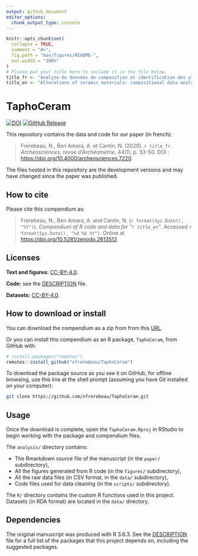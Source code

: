 ```yaml
---
output: github_document
editor_options: 
  chunk_output_type: console
---
```


<!-- README.md is generated from README.Rmd. Please edit that file -->

```r
knitr::opts_chunk$set(
  collapse = TRUE,
  comment = "#>",
  fig.path = "man/figures/README-",
  out.width = "100%"
)
# Please put your title here to include it in the file below.
title_fr <- "Analyse de données de composition et identification des altérations géochimiques des matériaux céramiques : le cas des productions d’un atelier ibérique (Teruel, Espagne ; IIe-Ier siècles avant J.-C.)"
title_en <- "Alterations of ceramic materials: compositional data analysis of an Iberian workshop (Teruel, Spain; 2nd-1st c. BC)"
```

# TaphoCeram

[![DOI](https://zenodo.org/badge/DOI/10.5281/zenodo.2613512.svg)](https://doi.org/10.5281/zenodo.2613512)
[![GitHub Release](https://img.shields.io/github/release/nfrerebeau/TaphoCeram.svg)](https://github.com/nfrerebeau/TaphoCeram/releases)

This repository contains the data and code for our paper (in french):

> Frerebeau, N., Ben Amara, A. et Cantin, N. (2020). `r title_fr`. _Archéosciences, revue d'Archéométrie_, 44(1), p. 33-50. DOI : <https://doi.org/10.4000/archeosciences.7220>.

The files hosted in this repository are the development versions and may have changed since the paper was published.

## How to cite

Please cite this compendium as:

> Frerebeau, N., Ben Amara, A. and Cantin, N. (`r format(Sys.Date(), "%Y")`). _Compendium of R code and data for "`r title_en`"_. Accessed `r format(Sys.Date(), "%d %b %Y")`. Online at <https://doi.org/10.5281/zenodo.2613512>.

## Licenses

**Text and figures:** [CC-BY-4.0](http://creativecommons.org/licenses/by/4.0/).

**Code:** see the [DESCRIPTION](DESCRIPTION) file.

**Datasets:** [CC-BY-4.0](http://creativecommons.org/licenses/by/4.0/).

## How to download or install

You can download the compendium as a zip from from this [URL](http://github.com/nfrerebeau/TaphoCeram/archive/master.zip).

Or you can install this compendium as an R package, `TaphoCeram`, from GitHub with:

```r
# install.packages("remotes")
remotes::install_github("nfrerebeau/TaphoCeram")
```

To download the package source as you see it on GitHub, for offline browsing, use this line at the shell prompt (assuming you have Git installed on your computer):

```sh
git clone https://github.com/nfrerebeau/TaphoCeram.git
```

## Usage
Once the download is complete, open the `TaphoCeram.Rproj` in RStudio to begin working with the package and compendium files. 

The `analysis/` directory contains:

* The Rmarkdown source file of the manuscript (in the `paper/` subdirectory),
* All the figures generated from R code (in the `figures/` subdirectory),
* All the raw data files (in CSV format, in the `data/` subdirectory),
* Code files used for data cleaning (in the `scripts/` subdirectory).

The `R/` directory contains the custom R functions used in this project. Datasets (in RDA format) are located in the `data/` directory.

## Dependencies

The original manuscript was produced with R 3.6.3. See the [DESCRIPTION](DESCRIPTION) file for a full list of the packages that this project depends on, including the suggested packages.
